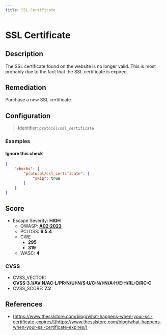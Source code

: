 ```yaml
---
title: SSL Certificate
---
```


# SSL Certificate

## Description

The SSL certificate found on the website is no longer valid. This is most probably due to the fact that the SSL certificate is expired.


## Remediation

Purchase a new SSL certificate.



## Configuration

> Identifier: `protocol/ssl_certificate`



### Examples



#### Ignore this check

```json
{
    "checks": {
        "protocol/ssl_certificate": {
            "skip": true
        }
    }
}
```




## Score

- Escape Severity: **<span className="high-severity">HIGH</span>**
  - OWASP: **[A02:2023](https://github.com/OWASP/API-Security/blob/master/editions/2023/en/0xa2-broken-authentication.md)**
  - PCI DSS: **6.5.4**
  - CWE
    - **295**
    - **319**
  - WASC: **4**
  
  

### CVSS

- CVSS_VECTOR: **CVSS:3.1/AV:N/AC:L/PR:N/UI:N/S:U/C:N/I:N/A:H/E:H/RL:O/RC:C**
- CVSS_SCORE: **7.2**

## References

- [https://www.thesslstore.com/blog/what-happens-when-your-ssl-certificate-expires/](https://www.thesslstore.com/blog/what-happens-when-your-ssl-certificate-expires/)
  